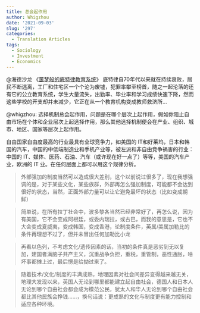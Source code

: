 ```yaml
---
title: 总会起作用
author: Whigzhou
date: '2021-09-03'
slug: '297'
categories:
  - Translation Articles
tags:
  - Sociology
  - Investment
  - Economics
---
```


@海德沙龙 《[噩梦般的底特律教育系统](http://headsalon.org/archives/7270.html)》 底特律自70年代以来就在持续衰败，居民不断逃离，工厂和住宅区一个个沦为废墟，犯罪率攀至榜首，随之一起沦落的还有它的公立教育系统，学生大量流失，出勤率、毕业率和学习成绩快速下降，然而这些学校的开支却并未减少，它正在从一个教育机构变成教师救济所…

@whigzhou: 选择机制总会起作用，问题是在哪个层次上起作用，假如你阻止自由市场在个体和企业层次上起选择作用，那么其他选择机制便会在产业、组织、城市、地区、国家等层次上起作用。


自由国家自由度最高的行业最具有全球竞争力，如美国的 IT和好莱坞，日本和韩国的汽车，中国的中低端制造业和手机产业等，被左派和非自由竞争祸害的行业：中国的 IT、媒体、医药、石油、汽车（或许现在好一点了）等等，美国的汽车产业，欧洲的 IT 业。在任何层面上都可以用这个规律分析。

>外部强加的制度当然可以造成很大差别，这个以前说过很多了，现在我想强调的是，对于某些文化，某些族群，外部再怎么强加制度，可能都不会达到很好的状态，当然，正面外部力量可以让它避免最坏的状态（比如变成朝鲜）

>简单说，在所有拉丁社会中，波多黎各当然已经非常好了，再怎么说，因为有美国，它不会变成阿根廷，或委内瑞拉，或古巴，而我的意思是，它也不大会变成夏威夷，变成韩国，变成香港，论制度条件，英属/美属加勒比的条件再理想不过了，但并未冒出任何加勒比小龙

>再看以色列，不考虑文化/遗传因素的话，当初的条件真是恶劣到无以复加，建国者满脑子共产主义，沉重战争负担，重税，重管制，恶性通胀，啥坏事都摊上过，最后愣是给拗过来了。

>随着技术/文化/制度的丰满成熟，地理因素对社会间差异变得越来越无关，地理大发现以来，英国人无论到哪里都能建立起自由社会，德国人和日本人无论到哪个自由社会都会成为模范公民，犹太人和华人无论到哪个自由社会都比其他民族会挣钱……，换句话说：更成熟的文化与制度更有能力控制和适应各种环境。